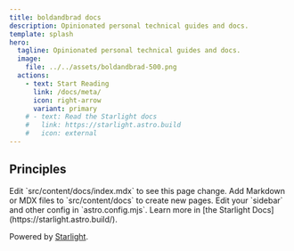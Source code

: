```yaml
---
title: boldandbrad docs
description: Opinionated personal technical guides and docs.
template: splash
hero:
  tagline: Opinionated personal technical guides and docs.
  image:
    file: ../../assets/boldandbrad-500.png
  actions:
    - text: Start Reading
      link: /docs/meta/
      icon: right-arrow
      variant: primary
    # - text: Read the Starlight docs
    #   link: https://starlight.astro.build
    #   icon: external
---
```



## Principles

<CardGrid>
  <Card title="Consistency" icon="bars">
    Edit `src/content/docs/index.mdx` to see this page change.
  </Card>
  <Card title="Inclusivity" icon="puzzle">
    Add Markdown or MDX files to `src/content/docs` to create new pages.
  </Card>
  <Card title="Simplicity" icon="approve-check">
    Edit your `sidebar` and other config in `astro.config.mjs`.
  </Card>
  <Card title="Open Source(ry)" icon="open-book">
    Learn more in [the Starlight Docs](https://starlight.astro.build/).
  </Card>
</CardGrid>

Powered by [Starlight](https://starlight.astro.build/).
